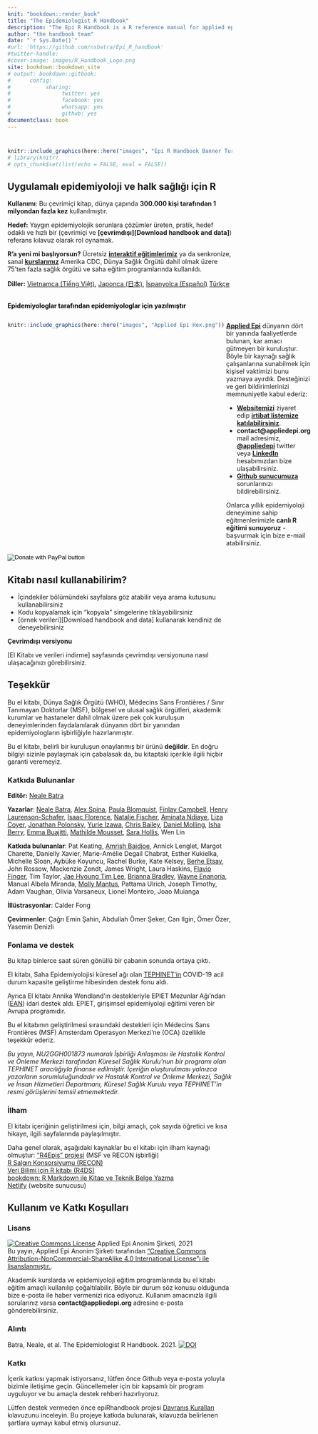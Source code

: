 ```yaml
---
knit: "bookdown::render_book"
title: "The Epidemiologist R Handbook"  
description: "The Epi R Handbook is a R reference manual for applied epidemiology and public health."
author: "the handbook team"
date: "`r Sys.Date()`"
#url: 'https://github.com/nsbatra/Epi_R_handbook'
#twitter-handle: 
#cover-image: images/R_Handbook_Logo.png
site: bookdown::bookdown_site
# output: bookdown::gitbook:
#      config:
#           sharing:
#                twitter: yes
#                facebook: yes
#                whatsapp: yes
#                github: yes
documentclass: book
---
```







#  {-}

```r
knitr::include_graphics(here::here("images", "Epi R Handbook Banner Turkish Rehberi.png"))
# library(knitr)
# opts_chunk$set(list(echo = FALSE, eval = FALSE))
```

<meta name="description" content="The Epi R Handbook is an R reference manual for applied epidemiology and public health.">

<meta http-equiv="Content-Type" content="text/html; charset=utf-8">

<!-- <span style="color: red;">**THIS IS A DRAFT.  REVIEWERS GIVE FEEDBACK AT THIS [LINK](https://forms.gle/4RNdRRLGx67xW9yq9)**.</span> -->

<!-- <span style="color: darkgreen;">**DO YOU LIKE THIS HANDBOOK? SHOULD SOMETHING BE CHANGED? PLEASE TELL US!**</span> -->

<!-- <form target="_blank" action="https://forms.gle/A5SnRVws7tPD15Js9"> -->
<!--     <input type="submit" value="FEEDBACK" /> -->
<!-- </form> -->



<!-- ======================================================= -->
<!-- ## An R reference manual for applied epidemiology and public health {.unnumbered} -->


<!-- <span style="color: brown;">**The Epi R Handbook is an R reference manual for applied epidemiology and public health.**</span> -->

<!-- ## About this handbook   -->

## Uygulamalı epidemiyoloji ve halk sağlığı için R {-}  

**Kullanımı**: Bu çevrimiçi kitap, dünya çapında **300.000 kişi tarafından 1 milyondan fazla kez** kullanılmıştır.

**Hedef:** Yaygın epidemiyolojik sorunlara çözümler üreten, pratik, hedef odaklı ve hızlı bir (çevrimiçi ve **[çevrimdışı][Download handbook and data]**) referans kılavuz olarak rol oynamak.

**R'a yeni mi başlıyorsun?** Ücretsiz **[interaktif eğitimlerimiz](https://www.appliedepi.org/tutorial/)** ya da senkronize, sanal **[kurslarımız](https://www.appliedepi.org/live/)** Amerika CDC, Dünya Sağlık Örgütü dahil olmak üzere 75'ten fazla sağlık örgütü ve saha eğitim programlarında kullanıldı.  

**Diller:** [Vietnamca (Tiếng Việt)](https://epirhandbook.com/vn/), [Japonca (日本)](https://epirhandbook.com/jp/), [İspanyolca (Español)](https://epirhandbook.com/es/) [Türkçe](https://epirhandbook.com/tr/)  


<!-- * Use practical epi examples - cleaning case linelists, making transmission chains and epidemic curves, automated reports and dashboards, modeling incidence and making projections, demographic pyramids and rate standardization, record matching, outbreak detection, survey analysis, survival analysis, GIS basics, contact tracing, phylogenetic trees...   -->



<!-- **How is this different than other R books?**   -->

<!-- * It is community-driven - *written for epidemiologists by epidemiologists* in their spare time and leveraging experience in local, national, academic, and emergency settings   -->

<!-- Dual-column created based on the rmarkdown cookbook here: https://bookdown.org/yihui/rmarkdown-cookbook/multi-column.html -->

<!-- <form target="_blank" action="https://www.paypal.com/donate?hosted_button_id=YTEZELC8VBXV6"> -->
<!--     <input type="submit" value="Donate to maintain this resource" /> -->
<!-- </form> -->

<br>
<span style="color: black;">**Epidemiyologlar tarafından epidemiyologlar için yazılmıştır**</span>

:::: {style="display: flex;"}

::: {}
```r
knitr::include_graphics(here::here("images", "Applied Epi Hex.png"))
```
:::


::: {.col data-latex="{0.05\textwidth}"}
\ 
<!-- an empty Div (with a white space), serving as
a column separator -->
:::

::: {}

**[Applied Epi](http://www.appliedepi.org)** dünyanın dört bir yanında faaliyetlerde bulunan, kar amacı gütmeyen bir kuruluştur. Böyle bir kaynağı sağlık çalışanlarına sunabilmek için kişisel vaktimizi bunu yazmaya ayırdık. Desteğinizi ve geri bildirimlerinizi memnuniyetle kabul ederiz:  

* **[Websitemizi](http://www.appliedepi.org)** ziyaret edip **[irtibat listemize katılabilirsiniz](https://forms.gle/9awNd8syypTSYUsn7)**.
* **contact@appliedepi.org** mail adresimiz, **[\@appliedepi](https://twitter.com/appliedepi)** twitter veya **[LinkedIn](www.linkedin.com/company/appliedepi)** hesabımızdan bize ulaşabilirsiniz.  
* **[Github sunucumuza](https://github.com/appliedepi/epiRhandbook_eng)** sorunlarınızı bildirebilirsiniz. 

Onlarca yıllık epidemiyoloji deneyimine sahip eğitmenlerimizle **canlı R eğitimi sunuyoruz** - başvurmak için bize e-mail atabilirsiniz.
:::

::::


<form target="_blank" action="https://www.paypal.com/donate" method="post" target="_top">
<input type="hidden" name="hosted_button_id" value="YTEZELC8VBXV6" />
<input type="image" src="https://github.com/appliedepi/epiRhandbook_eng/raw/master/images/donate_button_long.png" border="0" name="submit" title="PayPal - The safer, easier way to pay online!" alt="Donate with PayPal button" />
<img alt="" border="0" src="https://www.paypal.com/en_US/i/scr/pixel.gif" />
</form>



<!-- ======================================================= -->
## Kitabı nasıl kullanabilirim? {-} 

* İçindekiler bölümündeki sayfalara göz atabilir veya arama kutusunu kullanabilirsiniz
* Kodu kopyalamak için "kopyala" simgelerine tıklayabilirsiniz
* [örnek verileri][Download handbook and data] kullanarak kendiniz de deneyebilirsiniz  

**Çevrimdışı versiyonu**  

[El Kitabı ve verileri indirme] sayfasında çevrimdışı versiyonuna nasıl ulaşacağınızı görebilirsiniz.  



<!-- ======================================================= -->
## Teşekkür {-}  

Bu el kitabı, Dünya Sağlık Örgütü (WHO), Médecins Sans Frontières / Sınır Tanımayan Doktorlar (MSF), bölgesel ve ulusal sağlık örgütleri, akademik kurumlar ve hastaneler dahil olmak üzere pek çok kuruluşun deneyimlerinden faydalanılarak dünyanın dört bir yanından epidemiyologların işbirliğiyle hazırlanmıştır.

Bu el kitabı, belirli bir kuruluşun onaylanmış bir ürünü **değildir**. En doğru bilgiyi sizinle paylaşmak için çabalasak da, bu kitaptaki içerikle ilgili hiçbir garanti veremeyiz. 


### Katkıda Bulunanlar {-}  

**Editör:** [Neale Batra](https://www.linkedin.com/in/neale-batra/) 

**Yazarlar**: [Neale Batra](https://www.linkedin.com/in/neale-batra/), [Alex Spina](https://github.com/aspina7), [Paula Blomquist](https://www.linkedin.com/in/paula-bianca-blomquist-53188186/), [Finlay Campbell](https://github.com/finlaycampbell), [Henry Laurenson-Schafer](https://github.com/henryls1), [Isaac Florence](www.Twitter.com/isaacatflorence), [Natalie Fischer](https://www.linkedin.com/in/nataliefischer211/), [Aminata Ndiaye](https://twitter.com/aminata_fadl), [Liza Coyer]( https://www.linkedin.com/in/liza-coyer-86022040/), [Jonathan Polonsky](https://twitter.com/jonny_polonsky), [Yurie Izawa](https://ch.linkedin.com/in/yurie-izawa-a1590319), [Chris Bailey](https://twitter.com/cbailey_58?lang=en), [Daniel Molling](https://www.linkedin.com/in/daniel-molling-4005716a/), [Isha Berry](https://twitter.com/ishaberry2), [Emma Buajitti](https://twitter.com/buajitti), [Mathilde Mousset](https://mathildemousset.wordpress.com/research/), [Sara Hollis](https://www.linkedin.com/in/saramhollis/), Wen Lin  

**Katkıda bulunanlar**: Pat Keating,  [Amrish Baidjoe](https://twitter.com/Ammer_B), Annick Lenglet, Margot Charette, Danielly Xavier, Marie-Amélie Degail Chabrat, Esther Kukielka, Michelle Sloan, Aybüke Koyuncu, Rachel Burke, Kate Kelsey, [Berhe Etsay](https://www.linkedin.com/in/berhe-etsay-5752b1154/), John Rossow, Mackenzie Zendt, James Wright, Laura Haskins, [Flavio Finger](ffinger.github.io), Tim Taylor, [Jae Hyoung Tim Lee](https://www.linkedin.com/in/jaehyoungtlee/), [Brianna Bradley](https://www.linkedin.com/in/brianna-bradley-bb8658155), [Wayne Enanoria](https://www.linkedin.com/in/wenanoria), Manual Albela Miranda, [Molly Mantus](https://www.linkedin.com/in/molly-mantus-174550150/), Pattama Ulrich, Joseph Timothy, Adam Vaughan, Olivia Varsaneux, Lionel Monteiro, Joao Muianga  

**İllüstrasyonlar**: Calder Fong  

**Çevirmenler**: Çağrı Emin Şahin, Abdullah Ömer Şeker, Can Ilgin, Ömer Özer, Yasemin Denizli  

<!-- **Yazı işleri müdürü:** Neale Batra  -->

<!-- **Proje ana ekibi:** Neale Batra, Alex Spina, Amrish Baidjoe, Pat Keating, Henry Laurenson-Schafer, Finlay Campbell   -->

<!-- **Yazarlar**: Neale Batra, Alex Spina, Paula Blomquist, Finlay Campbell, Henry Laurenson-Schafer, [Isaac Florence](www.Twitter.com/isaacatflorence), Natalie Fischer, Aminata Ndiaye, Liza Coyer, Jonathan Polonsky, Yurie Izawa, Chris Bailey, Daniel Molling, Isha Berry, Emma Buajitti, Mathilde Mousset, Sara Hollis, Wen Lin   -->

<!-- **Redaksiyon**: Pat Keating, Mathilde Mousset, Annick Lenglet, Margot Charette, Isha Berry, Paula Blomquist, Natalie Fischer, Daniely Xavier, Esther Kukielka, Michelle Sloan, Aybüke Koyuncu, Rachel Burke, Daniel Molling, Kate Kelsey, Berhe Etsay, John Rossow, Mackenzie Zendt, James Wright, Wayne Enanoria, Laura Haskins, Flavio Finger, Tim Taylor, Jae Hyoung Tim Lee, Brianna Bradley, Manual Albela Miranda, Molly Mantus, Priscilla Spencer, Pattama Ulrich, Joseph Timothy, Adam Vaughan, Olivia Varsaneux, Lionel Monteiro, Joao Muianga   -->


### Fonlama ve destek {-}  

Bu kitap binlerce saat süren gönüllü bir çabanın sonunda ortaya çıktı. 

El kitabı, Saha Epidemiyolojisi küresel ağı olan [TEPHINET'in](https://www.tephinet.org/) COVID-19 acil durum kapasite geliştirme hibesinden destek fonu aldı.

Ayrıca El kitabı Annika Wendland'ın destekleriyle EPIET Mezunlar Ağı'ndan ([EAN](https://epietalumni.net/)) idari destek aldı. EPIET, girişimsel epidemiyoloji eğitimi veren bir Avrupa programıdır.

Bu el kitabının geliştirilmesi sırasındaki destekleri için Médecins Sans Frontières (MSF) Amsterdam Operasyon Merkezi'ne (OCA) özellikle teşekkür ederiz. 


*Bu yayın, NU2GGH001873 numaralı İşbirliği Anlaşması ile Hastalık Kontrol ve Önleme Merkezi tarafından Küresel Sağlık Kurulu'nun bir programı olan TEPHINET aracılığıyla finanse edilmiştir. İçeriğin oluşturulması yalnızca yazarların sorumluluğundadır ve Hastalık Kontrol ve Önleme Merkezi, Sağlık ve İnsan Hizmetleri Departmanı, Küresel Sağlık Kurulu veya TEPHINET'in resmi görüşlerini temsil etmemektedir.*



### İlham {-}  

El kitabı içeriğinin geliştirilmesi için, bilgi amaçlı, çok sayıda öğretici ve kısa hikaye, ilgili sayfalarında paylaşılmıştır. 

Daha genel olarak, aşağıdaki kaynaklar bu el kitabı için ilham kaynağı olmuştur:
["R4Epis" projesi](https://r4epis.netlify.app/) (MSF ve RECON işbirliği)  
[R Salgın Konsorsiyumu (RECON)](https://www.repidemicsconsortium.org/)  
[Veri Bilimi için R kitabı (R4DS)](https://r4ds.had.co.nz/)  
[bookdown: R Markdown ile Kitap ve Teknik Belge Yazma](https://bookdown.org/yihui/bookdown/)  
[Netlify](https://www.netlify.com) (website sunucusu)  


<!-- ### Görseller {-}   -->

<!-- Images in logo from US CDC Public Health Image Library) include [2013 Yemen looking for mosquito breeding sites](https://phil.cdc.gov/Details.aspx?pid=19623), [Ebola virus](https://phil.cdc.gov/Details.aspx?pid=23186), and [Survey in Rajasthan](https://phil.cdc.gov/Details.aspx?pid=19838).   -->


## Kullanım ve Katkı Koşulları {-}  

### Lisans {.unnumbered} 

<a rel="license" href="http://creativecommons.org/licenses/by-nc-sa/4.0/"><img alt="Creative Commons License" style="border-width:0" src="https://i.creativecommons.org/l/by-nc-sa/4.0/88x31.png" /></a> Applied Epi Anonim Şirketi, 2021 <br />Bu yayın, Applied Epi Anonim Şirketi tarafından <a rel="license" href="http://creativecommons.org/licenses/by-nc-sa/4.0/">"Creative Commons Attribution-NonCommercial-ShareAlike 4.0 International License"ı ile lisanslanmıştır.</a>.


Akademik kurslarda ve epidemiyoloji eğitim programlarında bu el kitabı eğitim amaçlı kullanılıp çoğaltılabilir. Böyle bir durum söz konusu olduğunda bize e-posta ile haber vermenizi rica ediyoruz. Kullanım amacınızla ilgili sorularınız varsa **contact@appliedepi.org** adresine e-posta gönderebilirsiniz.


### Alıntı {.unnumbered}

Batra, Neale, et al. The Epidemiologist R Handbook. 2021.  <a rel="license" href="https://zenodo.org/badge/231610102.svg"><img alt="DOI" style="border-width:0" src="https://zenodo.org/badge/231610102.svg" /></a><br />

### Katkı {.unnumbered}  

İçerik katkısı yapmak istiyorsanız, lütfen önce Github veya e-posta yoluyla bizimle iletişime geçin. Güncellemeler için bir kapsamlı bir program uyguluyor ve bu amaçla destek rehberi hazırlıyoruz.

Lütfen destek vermeden önce epiRhandbook projesi [Davranış Kuralları](https://contributor-covenant.org/version/2/0/CODE_OF_CONDUCT.html) kılavuzunu inceleyin. Bu projeye katkıda bulunarak, kılavuzda belirlenen şartlara uymayı kabul etmiş olursunuz.